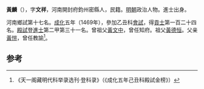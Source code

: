 '''黃麟'''（{{bd|1438年||？}}），字'''文祥'''，河南開封府鈞州密縣人，民籍。[[明朝|明朝]]政治人物。進士出身。

河南鄉試第十七名。[[成化|成化]]五年（1469年），參加乙丑科[[會試|會試]]，得[[貢士|貢士]]第一百二十四名。[[殿試|殿試]]登[[進士|進士]]第二甲第三十一名。曾祖父[[黃文中|黃文中]]，曾任知府。祖父[[黃德恒|黃德恒]]。父亲[[黃愷|黃愷]]，曾任教諭<ref>《天一阁藏明代科举录选刊·登科录》（《成化五年己丑科殿試金榜》）</ref>。

==参考==
{{reflist}}
{{明朝人物小作品}}
{{成化五年己丑科殿試金榜}}
